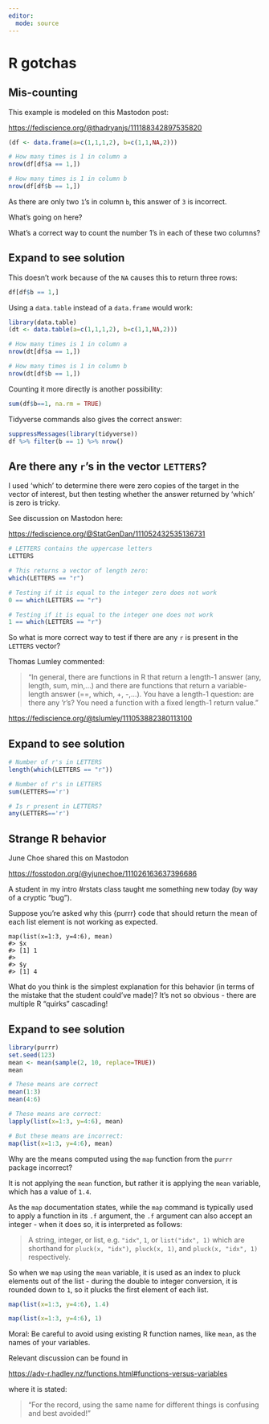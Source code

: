 ```yaml
---
editor: 
  mode: source
---  
```


# R gotchas

## Mis-counting

This example is modeled on this Mastodon post:

<https://fediscience.org/@thadryanjs/111188342897535820>

```r
(df <- data.frame(a=c(1,1,1,2), b=c(1,1,NA,2)))

# How many times is 1 in column a
nrow(df[df$a == 1,])

# How many times is 1 in column b
nrow(df[df$b == 1,])
```

As there are only two `1`'s in column `b`, this answer of `3` is incorrect.

What's going on here?  

What's a correct way to count the number 1's in each of these two columns?

::: {.callout-tip collapse="true"}
## Expand to see solution

This doesn't work because of the `NA` causes this to return three rows:

```r
df[df$b == 1,]
```


Using a `data.table` instead of a `data.frame` would work:

```r
library(data.table)
(dt <- data.table(a=c(1,1,1,2), b=c(1,1,NA,2)))

# How many times is 1 in column a
nrow(dt[df$a == 1,])

# How many times is 1 in column b
nrow(dt[df$b == 1,])
```

Counting it more directly is another possibility:

```r
sum(df$b==1, na.rm = TRUE)
```

Tidyverse commands also gives the correct answer:

```r
suppressMessages(library(tidyverse))
df %>% filter(b == 1) %>% nrow()
```


:::


## Are there any `r`'s in the vector `LETTERS`?

I used 'which' to determine there were zero copies of the target in the vector of interest, but then testing whether the answer returned by 'which' is zero is tricky.

See discussion on Mastodon here:

<https://fediscience.org/@StatGenDan/111052432535136731>

```r
# LETTERS contains the uppercase letters
LETTERS

# This returns a vector of length zero:
which(LETTERS == "r")

# Testing if it is equal to the integer zero does not work
0 == which(LETTERS == "r")

# Testing if it is equal to the integer one does not work
1 == which(LETTERS == "r")
```

So what is more correct way to test if there are any `r` is present in the `LETTERS` vector?

Thomas Lumley commented:

> "In general, there are functions in R that return a length-1 answer (any, length, sum, min,...) and there are functions that return a variable-length answer (==, which, +, -,...). You have a length-1 question: are there any 'r's? You need a function with a fixed length-1 return value."

<https://fediscience.org/@tslumley/111053882380113100>

::: {.callout-tip collapse="true"}
## Expand to see solution

```r
# Number of r's in LETTERS
length(which(LETTERS == "r"))

# Number of r's in LETTERS
sum(LETTERS=='r')

# Is r present in LETTERS?
any(LETTERS=='r')
```


:::


## Strange R behavior

June Choe shared this on Mastodon

<https://fosstodon.org/@yjunechoe/111026163637396686>

A student in my intro #rstats class taught me something new today (by way of a cryptic "bug").

Suppose you're asked why this {purrr} code that should return the mean of each list element is not working as expected.

```
map(list(x=1:3, y=4:6), mean)
#> $x
#> [1] 1
#> 
#> $y
#> [1] 4
```

What do you think is the simplest explanation for this behavior (in terms of the mistake that the student could've made)? It's not so obvious - there are multiple R "quirks" cascading!


::: {.callout-tip collapse="true"}
## Expand to see solution

```r
library(purrr)
set.seed(123)
mean <- mean(sample(2, 10, replace=TRUE))
mean

# These means are correct
mean(1:3)
mean(4:6)

# These means are correct:
lapply(list(x=1:3, y=4:6), mean)

# But these means are incorrect:
map(list(x=1:3, y=4:6), mean)
```

Why are the means computed using the `map` function from the `purrr` package incorrect?

It is not applying the `mean` function, but rather it is applying the `mean` variable, which has a value of `1.4`.  

As the `map` documentation states, while the `map` command is typically used to apply a function in its `.f` argument, the `.f` argument can also accept an integer - when it does so, it is interpreted as follows:

> A string, integer, or list, e.g. `"idx"`, `1`, or `list("idx", 1)` which are shorthand for  `pluck(x, "idx")`⁠, ⁠ `pluck(x, 1)`⁠, and `pluck(x, "idx", 1)`⁠ respectively.

So when we `map` using the `mean` variable, it is used as an index to pluck elements out of the list - during the double to integer conversion, it is rounded down to `1`, so it plucks the first element of each list.


```r
map(list(x=1:3, y=4:6), 1.4)

map(list(x=1:3, y=4:6), 1)
```


Moral: Be careful to avoid using existing R function names, like `mean`, as the names of your variables. 

Relevant discussion can be found in 

<https://adv-r.hadley.nz/functions.html#functions-versus-variables>

where it is stated:

> "For the record, using the same name for different things is confusing and best avoided!"



:::
